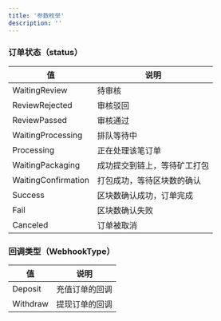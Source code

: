 ```yaml
---
title: '参数枚举'
description: ''
---
```



### 订单状态（status）

| 值               | 说明                                   |
|------------------|----------------------------------------|
| WaitingReview    | 待审核                                 |
| ReviewRejected   | 审核驳回                               |
| ReviewPassed     | 审核通过                               |
| WaitingProcessing| 排队等待中                             |
| Processing       | 正在处理该笔订单                       |
| WaitingPackaging | 成功提交到链上，等待矿工打包           |
| WaitingConfirmation| 打包成功，等待区块数的确认          |
| Success          | 区块数确认成功，订单完成               |
| Fail             | 区块数确认失败                         |
| Canceled         | 订单被取消                             |

### 回调类型（WebhookType）

| 值       | 说明                       |
|----------|----------------------------|
| Deposit  | 充值订单的回调             |
| Withdraw | 提现订单的回调             |